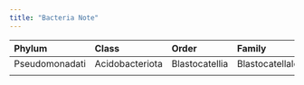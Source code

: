 ```yaml
---
title: "Bacteria Note"
---
```


|Phylum|Class|Order|Family|Genus|Species|
|:--|:--|:--|:--|:--|:--|
|Pseudomonadati|Acidobacteriota|Blastocatellia|Blastocatellales||||
||||||||